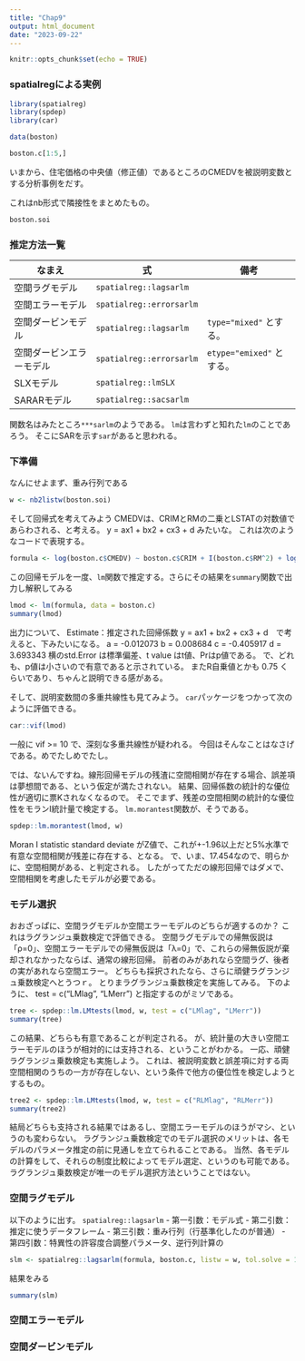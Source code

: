 ```yaml
---
title: "Chap9"
output: html_document
date: "2023-09-22"
---
```


```r
knitr::opts_chunk$set(echo = TRUE)
```

### spatialregによる実例

```r
library(spatialreg)
library(spdep)
library(car)
```

```r
data(boston)
```

```r
boston.c[1:5,]
```

いまから、住宅価格の中央値（修正値）であるところのCMEDVを被説明変数とする分析事例をだす。

これはnb形式で隣接性をまとめたもの。

```r
boston.soi
```

### 推定方法一覧

| なまえ                   | 式                       | 備考                      |
|--------------------------|--------------------------|---------------------------|
| 空間ラグモデル           | `spatialreg::lagsarlm`   |                           |
| 空間エラーモデル         | `spatialreg::errorsarlm` |                           |
| 空間ダービンモデル       | `spatialreg::lagsarlm`   | `type="mixed"` とする。   |
| 空間ダービンエラーモデル | `spatialreg::errorsarlm` | `etype="emixed"` とする。 |
| SLXモデル                | `spatialreg::lmSLX`      |                           |
| SARARモデル              | `spatialreg::sacsarlm`   |                           |


関数名はみたところ`***sarlm`のようである。
`lm`は言わずと知れた`lm`のことであろう。
そこにSARを示す`sar`があると思われる。

### 下準備

なんにせよまず、重み行列である
```r
w <- nb2listw(boston.soi)
```

そして回帰式を考えてみよう
CMEDVは、CRIMとRMの二乗とLSTATの対数値であらわされる、と考える。
y = ax1 + bx2 + cx3 + d 
みたいな。
これは次のようなコードで表現する。

```r
formula <- log(boston.c$CMEDV) ~ boston.c$CRIM + I(boston.c$RM^2) + log(boston.c$LSTAT)
```

この回帰モデルを一度、`lm`関数で推定する。さらにその結果を`summary`関数で出力し解釈してみる
```r
lmod <- lm(formula, data = boston.c)
summary(lmod)
```

出力について、
Estimate：推定された回帰係数
y = ax1 + bx2 + cx3 + d　で考えると、下みたいになる。
a = -0.012073
b =  0.008684
c = -0.405917
d =  3.693343
横のstd.Error は標準偏差、t value はt値、Prはp値である。
で、どれも、p値は小さいので有意であると示されている。
またR自乗値とかも 0.75 くらいであり、ちゃんと説明できる感がある。

そして、説明変数間の多重共線性も見てみよう。
`car`パッケージをつかって次のように評価できる。
```r
car::vif(lmod)
```

一般に vif >= 10 で、深刻な多重共線性が疑われる。
今回はそんなことはなさげである。めでたしめでたし。

では、ないんですね。線形回帰モデルの残渣に空間相関が存在する場合、誤差項は夢想間である、という仮定が満たされない。
結果、回帰係数の統計的な優位性が適切に票Kされなくなるので。
そこでまず、残差の空間相関の統計的な優位性をモランI統計量で検定する。
`lm.morantest`関数が、そうである。
```r
spdep::lm.morantest(lmod, w)
```

Moran I statistic standard deviate がZ値で、これが+-1.96以上だと5%水準で有意な空間相関が残差に存在する、となる。
で、いま、17.454なので、明らかに、空間相関がある、と判定される。
したがってただの線形回帰ではダメで、空間相関を考慮したモデルが必要である。

### モデル選択

おおざっぱに、空間ラグモデルか空間エラーモデルのどちらが適するのか？
これはラグランジュ乗数検定で評価できる。
空間ラグモデルでの帰無仮説は「ρ=0」、空間エラーモデルでの帰無仮説は「λ=0」で、これらの帰無仮説が棄却されなかったならば、通常の線形回帰。
前者のみがあれなら空間ラグ、後者の実があれなら空間エラー。
どちらも採択されたなら、さらに頑健ラグランジュ乗数検定へとうつｒ。
とりまラグランジュ乗数検定を実施してみる。
下のように、 test = c("LMlag", "LMerr") と指定するのがミソである。
```r
tree <- spdep::lm.LMtests(lmod, w, test = c("LMlag", "LMerr"))
summary(tree)
```

この結果、どちらも有意であることが判定される。
が、統計量の大きい空間エラーモデルのほうが相対的には支持される、ということがわかる。
一応、頑健ラグランジュ乗数検定も実施しよう。
これは、被説明変数と誤差項に対する両空間相関のうちの一方が存在しない、という条件で他方の優位性を検定しようとするもの。
```r
tree2 <- spdep::lm.LMtests(lmod, w, test = c("RLMlag", "RLMerr"))
summary(tree2)
```

結局どちらも支持される結果ではあるし、空間エラーモデルのほうがマシ、というのも変わらない。
ラグランジュ乗数検定でのモデル選択のメリットは、各モデルのパラメータ推定の前に見通しを立てられることである。
当然、各モデルの計算をして、それらの制度比較によってモデル選定、というのも可能である。
ラグランジュ乗数検定が唯一のモデル選択方法ということではない。

### 空間ラグモデル

以下のように出す。
`spatialreg::lagsarlm`
 - 第一引数：モデル式
 - 第二引数：推定に使うデータフレーム
 - 第三引数：重み行列（行基準化したのが普通）
 - 第四引数：特異性の許容度合調整パラメータ、逆行列計算の
```r
slm <- spatialreg::lagsarlm(formula, boston.c, listw = w, tol.solve = 1.0e-20)
```

結果をみる
```r
summary(slm)
```


### 空間エラーモデル

### 空間ダービンモデル
